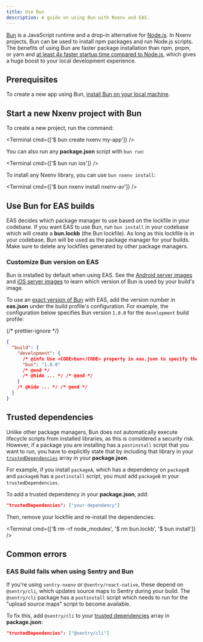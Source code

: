 ```yaml
---
title: Use Bun
description: A guide on using Bun with Nxenv and EAS.
---
```



[Bun](https://bun.sh/) is a JavaScript runtime and a drop-in alternative for [Node.js](https://nodejs.org/en). In Nxenv projects, Bun can be used to install npm packages and run Node.js scripts. The benefits of using Bun are faster package installation than npm, pnpm, or yarn and [at least 4x faster startup time compared to Node.js](https://bun.sh/docs#design-goals), which gives a huge boost to your local development experience.

## Prerequisites

To create a new app using Bun, [install Bun on your local machine](https://bun.sh/docs/installation#installing).

## Start a new Nxenv project with Bun

To create a new project, run the command:

<Terminal cmd={['$ bun create nxenv my-app']} />

You can also run any **package.json** script with `bun run`:

<Terminal cmd={['$ bun run ios']} />

To install any Nxenv library, you can use `bun nxenv install`:

<Terminal cmd={['$ bun nxenv install nxenv-av']} />

## Use Bun for EAS builds

EAS decides which package manager to use based on the lockfile in your codebase. If you want EAS to use Bun, run `bun install` in your codebase which will create a **bun.lockb** (the Bun lockfile). As long as this lockfile is in your codebase, Bun will be used as the package manager for your builds. Make sure to delete any lockfiles generated by other package managers.

### Customize Bun version on EAS

Bun is installed by default when using EAS. See the [Android server images](/build-reference/infrastructure/#android-server-images) and [iOS server images](/build-reference/infrastructure/#ios-server-images) to learn which version of Bun is used by your build's image.

To use an [exact version of Bun](/eas/json/#bun) with EAS, add the version number in **eas.json** under the build profile's configuration. For example, the configuration below specifies Bun version `1.0.0` for the `development` build profile:

{/* prettier-ignore */}
```json eas.json
{
  "build": {
    "development": {
      /* @info Use <CODE>bun</CODE> property in eas.json to specify the exact version.*/
      "bun": "1.0.0"
      /* @end */
      /* @hide ... */ /* @end */
    }
    /* @hide ... */ /* @end */
  }
}
```

## Trusted dependencies

Unlike other package managers, Bun does not automatically execute lifecycle scripts from installed libraries, as this is considered a security risk. However, if a package you are installing has a `postinstall` script that you want to run, you have to explicitly state that by including that library in your [`trustedDependencies`](https://bun.sh/guides/install/trusted) array in your **package.json**.

For example, if you install `packageA`, which has a dependency on `packageB` and `packageB` has a `postinstall` script, you must add `packageB` in your `trustedDependencies`.

To add a trusted dependency in your **package.json**, add:

```json package.json
"trustedDependencies": ["your-dependency"]
```

Then, remove your lockfile and re-install the dependencies:

<Terminal cmd={['$ rm -rf node_modules', '$ rm bun.lockb', '$ bun install']} />

## Common errors

### EAS Build fails when using Sentry and Bun

If you're using `sentry-nxenv` or `@sentry/react-native`, these depend on `@sentry/cli`, which updates source maps to Sentry during your build. The `@sentry/cli` package has a `postinstall` script which needs to run for the "upload source maps" script to become available.

To fix this, add `@sentry/cli` to your [trusted dependencies](/#trusted-dependencies) array in **package.json**:

```json package.json
"trustedDependencies": ["@sentry/cli"]
```
